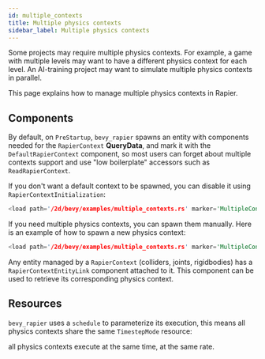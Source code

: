 ```yaml
---
id: multiple_contexts
title: Multiple physics contexts
sidebar_label: Multiple physics contexts
---
```



Some projects may require multiple physics contexts. For example, a game with multiple levels may want to have a
different physics context for each level. An AI-training project may want to simulate multiple physics contexts in parallel.

This page explains how to manage multiple physics contexts in Rapier.

## Components

By default, on `PreStartup`, `bevy_rapier` spawns an entity with components needed for the `RapierContext` **QueryData**, and mark it with the `DefaultRapierContext` component,
so most users can forget about multiple contexts support and use "low boilerplate" accessors such as `ReadRapierContext`.

If you don't want a default context to be spawned,
you can disable it using `RapierContextInitialization`:

```rust
<load path='/2d/bevy/examples/multiple_contexts.rs' marker='MultipleContexts_no_default' />
```

If you need multiple physics contexts, you can spawn them manually. Here is an example of how to spawn a new
physics context:

```rust
<load path='/2d/bevy/examples/multiple_contexts.rs' marker='MultipleContexts_new' />
```

Any entity managed by a `RapierContext` (colliders, joints, rigidbodies) has a `RapierContextEntityLink` component attached to it. This component
can be used to retrieve its corresponding physics context.

## Resources

`bevy_rapier` uses a `schedule` to parameterize its execution, this means all physics contexts share the same `TimestepMode` resource:

all physics contexts execute at the same time, at the same rate.